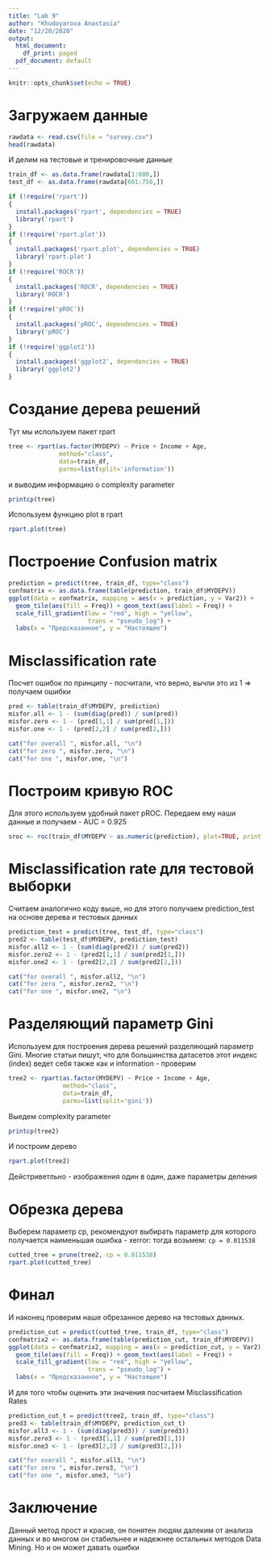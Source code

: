 ```yaml
---
title: "Lab 9"
author: "Khudoyarova Anastasia"
date: "12/20/2020"
output:
  html_document:
    df_print: paged
  pdf_document: default
---
```


```r
knitr::opts_chunk$set(echo = TRUE)
```



# Загружаем данные

```r
rawdata <- read.csv(file = "survey.csv")
head(rawdata)
```

И делим на тестовые и тренировочные данные
```r
train_df <- as.data.frame(rawdata[1:600,])
test_df <- as.data.frame(rawdata[601:750,])
```


```r
if (!require('rpart'))
{
  install.packages('rpart', dependencies = TRUE)
  library('rpart')
}
if (!require('rpart.plot'))
{
  install.packages('rpart.plot', dependencies = TRUE)
  library('rpart.plot')
}
if (!require('ROCR'))
{
  install.packages('ROCR', dependencies = TRUE)
  library('ROCR')
}
if (!require('pROC'))
{
  install.packages('pROC', dependencies = TRUE)
  library('pROC')
}
if (!require('ggplot2'))
{
  install.packages('ggplot2', dependencies = TRUE)
  library('ggplot2')
}
```

# Создание дерева решений
Тут мы используем пакет rpart 
```r
tree <- rpart(as.factor(MYDEPV) ~ Price + Income + Age, 
              method="class",
              data=train_df,
              parms=list(split='information'))
```

и выводим информацию о complexity parameter
```r
printcp(tree)
```

Используем функцию plot в rpart
```r
rpart.plot(tree)
```

# Построение Confusion matrix

```r
prediction = predict(tree, train_df, type="class")
confmatrix <- as.data.frame(table(prediction, train_df$MYDEPV))
ggplot(data = confmatrix, mapping = aes(x = prediction, y = Var2)) +
  geom_tile(aes(fill = Freq)) + geom_text(aes(label = Freq)) +
  scale_fill_gradient(low = "red", high = "yellow",
                      trans = "pseudo_log") +
  labs(x = "Предсказанное", y = "Настоящее")
```

# Misclassification rate

Посчет ошибок по принципу - посчитали, что верно, вычли это из 1 => получаем ошибки
```r
pred <- table(train_df$MYDEPV, prediction)
misfor.all <- 1 - (sum(diag(pred)) / sum(pred))
misfor.zero <- 1 - (pred[1,1] / sum(pred[1,]))
misfor.one <- 1 - (pred[2,2] / sum(pred[2,]))

cat("for overall ", misfor.all, "\n")
cat("for zero ", misfor.zero, "\n")
cat("for one ", misfor.one, "\n")
```


# Построим кривую ROC

Для этого используем удобный пакет pROC. Передаем ему наши данные и получаем - AUC = 0.925
```r
sroc <- roc(train_df$MYDEPV ~ as.numeric(prediction), plot=TRUE, print.auc=TRUE)
```
# Misclassification rate для тестовой выборки

Считаем аналогично коду выше, но для этого получаем prediction_test на основе дерева и тестовых данных
```r
prediction_test = predict(tree, test_df, type="class")
pred2 <- table(test_df$MYDEPV, prediction_test)
misfor.all2 <- 1 - (sum(diag(pred2)) / sum(pred2))
misfor.zero2 <- 1 - (pred2[1,1] / sum(pred2[1,]))
misfor.one2 <- 1 - (pred2[2,2] / sum(pred2[2,]))

cat("for overall ", misfor.all2, "\n")
cat("for zero ", misfor.zero2, "\n")
cat("for one ", misfor.one2, "\n")
```



# Разделяющий параметр Gini

Используем для построения дерева решений разделяющий параметр Gini. Многие статьи пишут, что для большинства датасетов этот индекс (index) ведет себя также как и information - проверим
```r
tree2 <- rpart(as.factor(MYDEPV) ~ Price + Income + Age, 
               method="class",
               data=train_df, 
               parms=list(split='gini'))
```

Выедем complexity parameter
```r
printcp(tree2)
```

И построим дерево
```r
rpart.plot(tree2)
```
Дейстриветльно - изображения один в один, даже параметры деления

# Обрезка дерева
Выберем параметр cp, рекомендуют выбирать параметр для которого получается наименьшая ошибка - xerror:
тогда возьмем:
`cp = 0.011538`

```r
cutted_tree = prune(tree2, cp = 0.011538)
rpart.plot(cutted_tree)
```

# Финал
И наконец проверим наше обрезанное дерево на тестовых данных.
```r
prediction_cut = predict(cutted_tree, train_df, type="class")
confmatrix2 <- as.data.frame(table(prediction_cut, train_df$MYDEPV))
ggplot(data = confmatrix2, mapping = aes(x = prediction_cut, y = Var2)) +
  geom_tile(aes(fill = Freq)) + geom_text(aes(label = Freq)) +
  scale_fill_gradient(low = "red", high = "yellow",
                      trans = "pseudo_log") +
  labs(x = "Предсказанное", y = "Настоящее")
```

И для того чтобы оценить эти значения посчитаем Misclassification Rates
```r
prediction_cut_t = predict(tree2, train_df, type="class")
pred3 <- table(train_df$MYDEPV, prediction_cut_t)
misfor.all3 <- 1 - (sum(diag(pred3)) / sum(pred3))
misfor.zero3 <- 1 - (pred3[1,1] / sum(pred3[1,]))
misfor.one3 <- 1 - (pred3[2,2] / sum(pred3[2,]))

cat("for overall ", misfor.all3, "\n")
cat("for zero ", misfor.zero3, "\n")
cat("for one ", misfor.one3, "\n")
```

# Заключение

Данный метод прост и красив, он понятен людям далеким от анализа данных и во многом он стабильнее и надежнее остальных методов Data Mining. Но и он может давать ошибки

